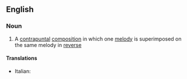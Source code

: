 ==English==

===Noun===
{{en-noun|head=[[crab]] [[canon]]}}

# {{music}} A [[contrapuntal]] [[composition]] in which one [[melody]] is superimposed on the same melody in [[reverse]]

====Translations====
{{trans-top|crab canon}}
* Italian: {{t-|it|canone cancrizzante|m}}
{{trans-mid}}
{{trans-bottom}}